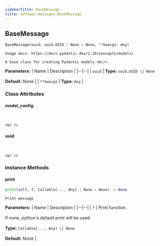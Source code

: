 ```yaml
---
sidebarTitle: BaseMessage
title: autogen.messages.BaseMessage
---
```

<h2 id="autogen.messages.BaseMessage" class="doc doc-heading">
    <code class="doc-symbol doc-symbol-heading doc-symbol-class"></code>
    <span class="doc doc-object-name doc-class-name">BaseMessage</span>
</h2>

```python
BaseMessage(uuid: uuid.UUID | None = None, **kwargs: Any)
```

    Usage docs: https://docs.pydantic.dev/2.10/concepts/models/
    
    A base class for creating Pydantic models.<br/>

<b>Parameters:</b>
| Name | Description |
|--|--|
| `uuid` | **Type:** `uuid.UUID \| None`<br/><br/>**Default:** None |
| `**kwargs` | **Type:** `Any` |

### Class Attributes

<code class="doc-symbol doc-symbol-heading doc-symbol-attribute"></code>
#### model_config
<br />

    <br />

<code class="doc-symbol doc-symbol-heading doc-symbol-attribute"></code>
#### uuid
<br />

    <br />

### Instance Methods

<code class="doc-symbol doc-symbol-heading doc-symbol-method"></code>
#### print

```python
print(self, f: Callable[..., Any] | None = None) -> None
```

    Print message

<b>Parameters:</b>
| Name | Description |
|--|--|
| `f` | Print function.<br/><br/>If none, python's default print will be used.<br/><br/>**Type:** `Callable[..., Any] \| None`<br/><br/>**Default:** None |

<br />